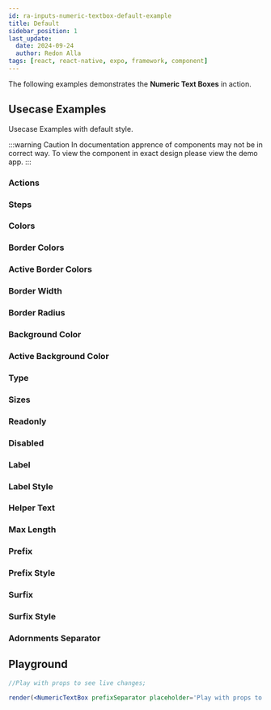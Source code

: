 ```yaml
---
id: ra-inputs-numeric-textbox-default-example
title: Default
sidebar_position: 1
last_update:
  date: 2024-09-24
  author: Redon Alla
tags: [react, react-native, expo, framework, component]
---
```


The following examples demonstrates the **Numeric Text Boxes** in action.

## Usecase Examples

Usecase Examples with default style.

:::warning Caution
In documentation apprence of components may not be in correct way.
To view the component in exact design please view the demo app.
:::

### Actions


<Actions />

### Steps


<Steps />

### Colors


<Colors />

### Border Colors


<BorderColors />

### Active Border Colors


<ActiveBorderColors />

### Border Width


<BorderWidth />

### Border Radius


<BorderRadius />

### Background Color


<BackgroundColor />

### Active Background Color


<ActiveBackgroundColor />

### Type


<Type />

### Sizes


<Sizes />

### Readonly


<Readonly />

### Disabled


<Disabled />


### Label


<Label />

### Label Style


<LabelStyle />

### Helper Text


<HelperText />

### Max Length


<MaxLength />

### Prefix


<Prefix />


### Prefix Style


<PrefixStyle />

### Surfix


<Surfix />

### Surfix Style


<SurfixStyle />

### Adornments Separator


<AdornmentSeparator />

## Playground

```jsx live noInline
//Play with props to see live changes;

render(<NumericTextBox prefixSeparator placeholder='Play with props to see live changes' color='primary' borderColor='crimson' borderWidth='thick' radius='full' size='large' prefix="star"/>);
```